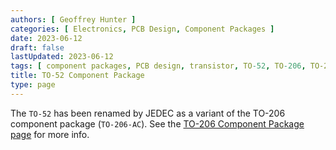 ```yaml
---
authors: [ Geoffrey Hunter ]
categories: [ Electronics, PCB Design, Component Packages ]
date: 2023-06-12
draft: false
lastUpdated: 2023-06-12
tags: [ component packages, PCB design, transistor, TO-52, TO-206, TO-206AC, TO-18 ]
title: TO-52 Component Package
type: page
---
```



The `TO-52` has been renamed by JEDEC as a variant of the TO-206 component package (`TO-206-AC`). See the [TO-206 Component Package page](/pcb-design/component-packages/to-206-component-package/) for more info.

